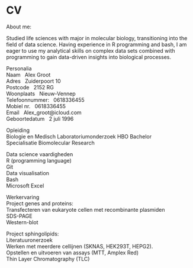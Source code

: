 # CV

About me:

Studied life sciences with major in molecular biology, transitioning into the field of data science. 
Having experience in R programming and bash, I am eager to use my analytical skills on complex data sets combined with programming to gain data-driven insights into biological processes. 

Personalia<br>
Naam &nbsp; Alex Groot <br>
Adres &nbsp; Zuiderpoort 10 <br>
Postcode &nbsp; 2152 RG <br>
Woonplaats &nbsp; Nieuw-Vennep <br>
Telefoonnummer: &nbsp; 0618336455 <br>
Mobiel nr. &nbsp; 0618336455 <br>
Email &nbsp; Alex_groot@icloud.com <br>
Geboortedatum &nbsp; 2 juli 1996 <br>

Opleiding <br>
Biologie en Medisch Laboratoriumonderzoek HBO Bachelor <br>
Specialisatie Biomolecular Research <br>

Data science vaardigheden <br>
R (programming language)<br>
Git<br>
Data visualisation<br>
Bash<br>
Microsoft Excel<br>

Werkervaring<br>
Project genes and proteins:<br>
Transfecteren van eukaryote cellen met recombinante plasmiden<br>
SDS-PAGE<br>
Western-blot<br>

Project sphingolipids:<br>
Literatuuronerzoek<br>
Werken met meerdere cellijnen (SKNAS, HEK293T, HEPG2).<br>
Opstellen en uitvoeren van assays (MTT, Amplex Red)<br>
Thin Layer Chromatography (TLC)<br>
